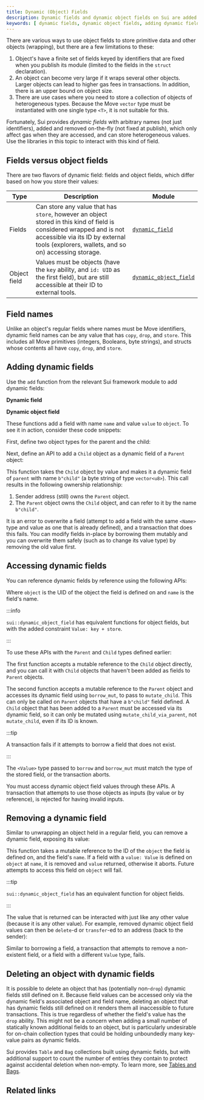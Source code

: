 ```yaml
---
title: Dynamic (Object) Fields
description: Dynamic fields and dynamic object fields on Sui are added and removed dynamically, affect gas only when accessed, and store heterogeneous values.
keywords: [ dynamic fields, dynamic object fields, adding dynamic fields, field names, adding dynamic object fields, accessing dynamic fields, accessing dynamic object fields, deleting an object with dynamic fields ]
---
```


There are various ways to use object fields to store primitive data and other objects (wrapping), but there are a few limitations to these:

1. Object's have a finite set of fields keyed by identifiers that are fixed when you publish its module (limited to the fields in the `struct` declaration).
1. An object can become very large if it wraps several other objects. Larger objects can lead to higher gas fees in transactions. In addition, there is an upper bound on object size.
1. There are use cases where you need to store a collection of objects of heterogeneous types. Because the Move `vector` type must be instantiated with one single type `<T>`, it is not suitable for this.

Fortunately, Sui provides *dynamic fields* with arbitrary names (not just identifiers), added and removed on-the-fly (not fixed at publish), which only affect gas when they are accessed, and can store heterogeneous values. Use the libraries in this topic to interact with this kind of field.

## Fields versus object fields

There are two flavors of dynamic field: fields and object fields, which differ based on how you store their values:

| Type | Description | Module |
| --- | --- | --- |
| Fields | Can store any value that has `store`, however an object stored in this kind of field is considered wrapped and is not accessible via its ID by external tools (explorers, wallets, and so on) accessing storage.| [`dynamic_field`](https://github.com/MystenLabs/sui/tree/main/crates/sui-framework/packages/sui-framework/sources/dynamic_field.move) |
| Object field | Values must be objects (have the `key` ability, and `id: UID` as the first field), but are still accessible at their ID to external tools.| [`dynamic_object_field`](https://github.com/MystenLabs/sui/tree/main/crates/sui-framework/packages/sui-framework/sources/dynamic_object_field.move) |

## Field names

Unlike an object's regular fields where names must be Move identifiers, dynamic field names can be any value that has `copy`, `drop`, and `store`. This includes all Move primitives (integers, Booleans, byte strings), and structs whose contents all have `copy`, `drop`, and `store`.

## Adding dynamic fields

Use the `add` function from the relevant Sui framework module to add dynamic fields:

**Dynamic field**

<ImportContent source="crates/sui-framework/packages/sui-framework/sources/dynamic_field.move" mode="code" fun="add" noComments />

**Dynamic object field**

<ImportContent source="crates/sui-framework/packages/sui-framework/sources/dynamic_object_field.move" mode="code" fun="add" noComments />

These functions add a field with name `name` and value `value` to `object`. To see it in action, consider these code snippets:

First, define two object types for the parent and the child:

<ImportContent source="examples/move/dynamic_fields/sources/example.move" mode="code" struct="Parent" noComments />

<ImportContent source="examples/move/dynamic_fields/sources/example.move" mode="code" struct="Child" noComments />

Next, define an API to add a `Child` object as a dynamic field of a `Parent` object:

<ImportContent source="examples/move/dynamic_fields/sources/example.move" mode="code" fun="add_child" />

This function takes the `Child` object by value and makes it a dynamic field of `parent` with name `b"child"` (a byte string of type `vector<u8>`). This call results in the following ownership relationship:

1. Sender address (still) owns the `Parent` object.
1. The `Parent` object owns the `Child` object, and can refer to it by the name `b"child"`.

It is an error to overwrite a field (attempt to add a field with the same `<Name>` type and value as one that is already defined), and a transaction that does this fails. You can modify fields in-place by borrowing them mutably and you can overwrite them safely (such as to change its value type) by removing the old value first.

## Accessing dynamic fields

You can reference dynamic fields by reference using the following APIs:

<ImportContent source="crates/sui-framework/packages/sui-framework/sources/dynamic_field.move" mode="code" fun="borrow" noComments />

<ImportContent source="crates/sui-framework/packages/sui-framework/sources/dynamic_field.move" mode="code" fun="borrow_mut" noComments />

Where `object` is the UID of the object the field is defined on and `name` is the field's name.

:::info

`sui::dynamic_object_field` has equivalent functions for object fields, but with the added constraint `Value: key + store`.

:::

To use these APIs with the `Parent` and `Child` types defined earlier:

<ImportContent source="examples/move/dynamic_fields/sources/example.move" mode="code" fun="mutate_child" noComments />

<ImportContent source="examples/move/dynamic_fields/sources/example.move" mode="code" fun="mutate_child_via_parent" noComments />

The first function accepts a mutable reference to the `Child` object directly, and you can call it with `Child` objects that haven't been added as fields to `Parent` objects.

The second function accepts a mutable reference to the `Parent` object and accesses its dynamic field using `borrow_mut`, to pass to `mutate_child`. This can only be called on `Parent` objects that have a `b"child"` field defined. A `Child` object that has been added to a `Parent` must be accessed via its dynamic field, so it can only be mutated using `mutate_child_via_parent`, not `mutate_child`, even if its ID is known.

:::tip

A transaction fails if it attempts to borrow a field that does not exist.

:::

The `<Value>` type passed to `borrow` and `borrow_mut` must match the type of the stored field, or the transaction aborts.

You must access dynamic object field values through these APIs. A transaction that attempts to use those objects as inputs (by value or by reference), is rejected for having invalid inputs.

## Removing a dynamic field

Similar to unwrapping an object held in a regular field, you can remove a dynamic field, exposing its value:

<ImportContent source="crates/sui-framework/packages/sui-framework/sources/dynamic_field.move" mode="code" fun="remove" noComments />

This function takes a mutable reference to the ID of the `object` the field is defined on, and the field's `name`.  If a field with a `value: Value` is defined on `object` at `name`, it is removed and `value` returned, otherwise it aborts. Future attempts to access this field on `object` will fail.

:::tip

`sui::dynamic_object_field` has an equivalent function for object fields.

:::

The value that is returned can be interacted with just like any other value (because it is any other value). For example, removed dynamic object field values can then be `delete`-d or `transfer`-ed to an address (back to the sender):

<ImportContent source="examples/move/dynamic_fields/sources/example.move" mode="code" fun="delete_child" noComments />

<ImportContent source="examples/move/dynamic_fields/sources/example.move" mode="code" fun="reclaim_child" noComments />

Similar to borrowing a field, a transaction that attempts to remove a non-existent field, or a field with a different `Value` type, fails.

## Deleting an object with dynamic fields

It is possible to delete an object that has (potentially non-`drop`) dynamic fields still defined on it. Because field values can be accessed only via the dynamic field's associated object and field name, deleting an object that has dynamic fields still defined on it renders them all inaccessible to future transactions. This is true regardless of whether the field's value has the `drop` ability. This might not be a concern when adding a small number of statically known additional fields to an object, but is particularly undesirable for on-chain collection types that could be holding unboundedly many key-value pairs as dynamic fields.

Sui provides `Table` and `Bag` collections built using dynamic fields, but with additional support to count the number of entries they contain to protect against accidental deletion when non-empty. To learn more, see [Tables and Bags](./dynamic-fields/tables-bags.mdx).

## Related links

<RelatedLink href="https://move-book.com/programmability/dynamic-fields.html" label="Dynamic fields" desc="Learn more about Dynamic Fields in The Move Book. The Move Book is a comprehensive guide to the Move programming language and the Sui blockchain." />
<RelatedLink href="https://move-book.com/programmability/dynamic-object-fields.html)" label="Dynamic Object Fields" desc="Learn more about Dynamic Object Fields in The Move Book." />
<RelatedLink to="/concepts/dynamic-fields/tables-bags" />

